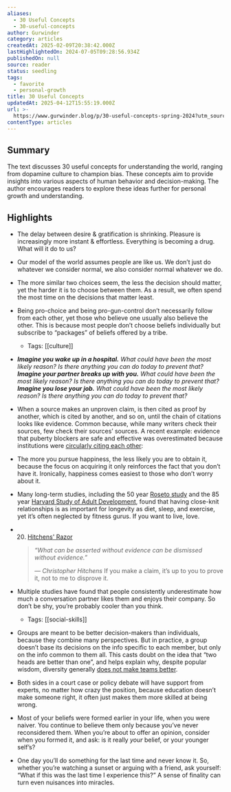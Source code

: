 ```yaml
---
aliases:
  - 30 Useful Concepts
  - 30-useful-concepts
author: Gurwinder
category: articles
createdAt: 2025-02-09T20:38:42.000Z
lastHighlightedOn: 2024-07-05T09:28:56.934Z
publishedOn: null
source: reader
status: seedling
tags:
  - favorite
  - personal-growth
title: 30 Useful Concepts
updatedAt: 2025-04-12T15:55:19.000Z
url: >-
  https://www.gurwinder.blog/p/30-useful-concepts-spring-2024?utm_source=substack&utm_medium=email
contentType: articles
---
```

## Summary

The text discusses 30 useful concepts for understanding the world, ranging from dopamine culture to champion bias. These concepts aim to provide insights into various aspects of human behavior and decision-making. The author encourages readers to explore these ideas further for personal growth and understanding.

## Highlights

- The delay between desire & gratification is shrinking. Pleasure is increasingly more instant & effortless. Everything is becoming a drug. What will it do to us?
- Our model of the world assumes people are like us. We don’t just do whatever we consider normal, we also consider normal whatever we do.
- The more similar two choices seem, the less the decision should matter, yet the harder it is to choose between them. As a result, we often spend the most time on the decisions that matter least.
- Being pro-choice and being pro-gun-control don’t necessarily follow from each other, yet those who believe one usually also believe the other. This is because most people don’t choose beliefs individually but subscribe to “packages” of beliefs offered by a tribe.
    - Tags: [[culture]]
- _**Imagine you wake up in a hospital.** What could have been the most likely reason? Is there anything you can do today to prevent that?_
  _**Imagine your partner breaks up with you.** What could have been the most likely reason? Is there anything you can do today to prevent that?_
  _**Imagine you lose your job.** What could have been the most likely reason? Is there anything you can do today to prevent that?_
- When a source makes an unproven claim, is then cited as proof by another, which is cited by another, and so on, until the chain of citations looks like evidence. Common because, while many writers check their sources, few check their sources’ sources.
  A recent example: evidence that puberty blockers are safe and effective was overestimated because institutions were [circularly citing each other](https://www.buttonslives.news/p/new-systematic-review-exposes-deceptive):
- The more you pursue happiness, the less likely you are to obtain it, because the focus on acquiring it only reinforces the fact that you don’t have it. Ironically, happiness comes easiest to those who don’t worry about it.
- Many long-term studies, including the 50 year [Roseto study](https://www.ncbi.nlm.nih.gov/pmc/articles/PMC1695733/) and the 85 year [Harvard Study of Adult Development](https://news.harvard.edu/gazette/story/2017/04/over-nearly-80-years-harvard-study-has-been-showing-how-to-live-a-healthy-and-happy-life/), found that having close-knit relationships is as important for longevity as diet, sleep, and exercise, yet it’s often neglected by fitness gurus. If you want to live, love.
- 20. [Hitchens' Razor](https://encyclopedia.pub/entry/36589)

  > _“What can be asserted without evidence can be dismissed without evidence.”_
  >
  > _― Christopher Hitchens_
  If you make a claim, it’s up to you to prove it, not to me to disprove it.

- Multiple studies have found that people consistently underestimate how much a conversation partner likes them and enjoys their company. So don’t be shy, you’re probably cooler than you think.
    - Tags: [[social-skills]]
- Groups are meant to be better decision-makers than individuals, because they combine many perspectives. But in practice, a group doesn’t base its decisions on the info specific to each member, but only on the info common to them all. This casts doubt on the idea that “two heads are better than one”, and helps explain why, despite popular wisdom, diversity generally [does not make teams better](https://osf.io/preprints/psyarxiv/nscd4).
- Both sides in a court case or policy debate will have support from experts, no matter how crazy the position, because education doesn’t make someone right, it often just makes them more skilled at being wrong.
- Most of your beliefs were formed earlier in your life, when you were naiver. You continue to believe them only because you’ve never reconsidered them. When you’re about to offer an opinion, consider when you formed it, and ask: is it really _your_ belief, or your younger self’s?
- One day you’ll do something for the last time and never know it. So, whether you’re watching a sunset or arguing with a friend, ask yourself: “What if this was the last time I experience this?” A sense of finality can turn even nuisances into miracles.

